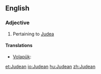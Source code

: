 ==English==

===Adjective===
{{en-adj}}
# Pertaining to [[Judea]]

====Translations====
{{trans-top|of or pertaining to Judea}}
* [[Volapük]]: {{t-|vo|Yudänik}}
{{trans-mid}}
{{trans-bottom}}

[[et:Judean]]
[[io:Judean]]
[[hu:Judean]]
[[zh:Judean]]
